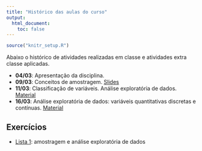 ```yaml
---
title: "Histórico das aulas do curso"
output:
  html_document:
    toc: false
---
```


```r
source("knitr_setup.R")
```

Abaixo o histórico de atividades realizadas em classe e atividades extra
classe aplicadas.

- **04/03**: Apresentação da disciplina.
- **09/03**: Conceitos de amostragem. [Slides](01_introducao_e_amostragem/01_Introducao_a_Estatistica_e_amostragem.pdf)
- **11/03**: Classificação de variáveis. Análise exploratória de dados. [Material](02_Analise_Exploratoria_de_Dados.html)
- **16/03**: Análise exploratória de dados: variáveis quantitativas
  discretas e contínuas. [Material](02_Analise_Exploratoria_de_Dados.html)


## Exercícios

- [Lista 1][]: amostragem e análise exploratória de dados

[Lista 1]: exercicios/01_Amostragem_e_Exploratoria.pdf
